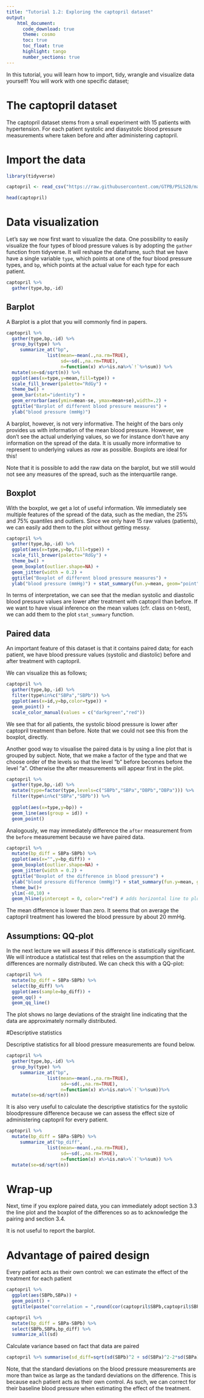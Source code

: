 ```yaml
---
title: "Tutorial 1.2: Exploring the captopril dataset"   
output:
    html_document:
      code_download: true    
      theme: cosmo
      toc: true
      toc_float: true
      highlight: tango
      number_sections: true
---
```


In this tutorial, you will learn how to import, tidy, wrangle and 
visualize data yourself! You will work with one specific dataset;

# The captopril dataset

The captopril dataset stems from a small experiment with
15 patients with hypertension. 
For each patient systolic and diasystolic blood pressure measurements where taken before and after administering captopril.


# Import the data


```r
library(tidyverse)
```

```r
captopril <- read_csv("https://raw.githubusercontent.com/GTPB/PSLS20/master/data/captopril.txt")
```

```r
head(captopril)
```


# Data visualization

Let's say we now first want to visualize the data. 
One possibility to easily visualize the four types
of blood pressure values is by adopting the `gather`
function from tidyverse. It will reshape the dataframe,
such that we have have a single variable `type`, which 
points at one of the four blood pressure types, and `bp`,
which points at the actual value for each type 
for each patient.

```r
captopril %>% 
  gather(type,bp,-id)
```

## Barplot

A Barplot is a plot that you will commonly find in papers.

```r
captopril %>% 
  gather(type,bp,-id) %>% 
  group_by(type) %>%
     summarize_at("bp",
               list(mean=~mean(.,na.rm=TRUE),
                    sd=~sd(.,na.rm=TRUE),
                    n=function(x) x%>%is.na%>%`!`%>%sum)) %>%
  mutate(se=sd/sqrt(n)) %>%
  ggplot(aes(x=type,y=mean,fill=type)) + 
  scale_fill_brewer(palette="RdGy") +
  theme_bw() +
  geom_bar(stat="identity") + 
  geom_errorbar(aes(ymin=mean-se, ymax=mean+se),width=.2) +
  ggtitle("Barplot of different blood pressure measures") +
  ylab("blood pressure (mmHg)")
```

A barplot, however, is not very informative. The height of the bars
only provides us with information of the mean blood pressure.
However, we don't see the actual underlying values, so we for
instance don't have any information on the spread of the data.
It is usually more informative to represent to underlying 
values as _raw_ as possible. Boxplots are ideal for this!

Note that it is possible to add the raw data on
the barplot, but we still would not see any measures of the
spread, such as the interquartile range.

## Boxplot 

With the boxplot, we get a lot of useful information.
We immediately see multiple features of the spread of
the data, such as the median, the 25% and 75% quantiles
and outliers. Since we only have 15 raw values (patients),
we can easily add them to the plot without getting messy.

```r
captopril %>% 
  gather(type,bp,-id) %>% 
  ggplot(aes(x=type,y=bp,fill=type)) + 
  scale_fill_brewer(palette="RdGy") +
  theme_bw() +
  geom_boxplot(outlier.shape=NA) + 
  geom_jitter(width = 0.2) +
  ggtitle("Boxplot of different blood pressure measures") +
  ylab("blood pressure (mmHg)") + stat_summary(fun.y=mean, geom="point", shape=5, size=3, color="black", fill="black")
```


In terms of interpretation, we can see that the median 
systolic and diastolic blood pressure values are lower 
after treatment with captopril than before. If we want to
have visual inference on the mean values (cfr. class on t-test),
we can add them to the plot `stat_summary` function.

## Paired data
An important feature of this dataset is that it contains
paired data; for each patient, we have blood pressure values
(systolic and diastolic) before and after treatment with
captopril.

We can visualize this as follows;

```r
captopril %>% 
  gather(type,bp,-id) %>% 
  filter(type%in%c("SBPa","SBPb")) %>%
  ggplot(aes(x=id,y=bp,color=type)) +
  geom_point() +
  scale_color_manual(values = c("darkgreen","red"))
```

We see that for all patients, the systolic blood
pressure is lower after captopril treatment than before.
Note that we could not see this from the boxplot, directly.

Another good way to visualise the paired data is by using a line plot that is grouped 
by subject. Note, that we make a factor of the type and that we choose order of 
the levels so that the level "b" before becomes before the level "a". Otherwise 
the after measurements will appear first in the plot. 

```r
captopril %>% 
  gather(type,bp,-id) %>%
  mutate(type=factor(type,levels=c("SBPb","SBPa","DBPb","DBPa"))) %>%
  filter(type%in%c("SBPa","SBPb")) %>%
  
  ggplot(aes(x=type,y=bp)) +
  geom_line(aes(group = id)) +
  geom_point()
```

Analogously, we may immediately difference the `after` measurement from the
`before` measurement because we have paired data.

```r
captopril %>% 
  mutate(bp_diff = SBPa-SBPb) %>%
  ggplot(aes(x="",y=bp_diff)) +
  geom_boxplot(outlier.shape=NA) +
  geom_jitter(width = 0.2) + 
  ggtitle("Boxplot of the difference in blood pressure") +
  ylab("blood pressure difference (mmHg)") + stat_summary(fun.y=mean, geom="point", shape=5, size=3, color="black", fill="black") +
  theme_bw()+
  ylim(-40,10) +
  geom_hline(yintercept = 0, color="red") # adds horizontal line to plot
```

The mean difference is lower than zero. It seems 
that on average the captopril treatment has lowered
the blood pressure by about 20 mmHg. 

## Assumptions: QQ-plot

In the next lecture we will assess if this difference is statistically significant. 
We will introduce a statistical test that relies on the assumption that the differences are normally distributed. 
We can check this with a QQ-plot: 

```r
captopril %>% 
  mutate(bp_diff = SBPa-SBPb) %>%
  select(bp_diff) %>%
  ggplot(aes(sample=bp_diff)) +
  geom_qq() +
  geom_qq_line()
```

The plot shows no large deviations of the straight line indicating that the data are approximately normally distributed. 

#Descriptive statistics

Descriptive statistics for all blood pressure measurements are found below. 

```r
captopril %>% 
  gather(type,bp,-id) %>% 
  group_by(type) %>%
     summarize_at("bp",
               list(mean=~mean(.,na.rm=TRUE),
                    sd=~sd(.,na.rm=TRUE),
                    n=function(x) x%>%is.na%>%`!`%>%sum))%>%
  mutate(se=sd/sqrt(n))
```

It is also very useful to calculate the descriptive statistics for the systolic bloodpressure difference because we can assess the effect size of administering captopril for every patient. 

```r
captopril %>% 
  mutate(bp_diff = SBPa-SBPb) %>%
     summarize_at("bp_diff",
               list(mean=~mean(.,na.rm=TRUE),
                    sd=~sd(.,na.rm=TRUE),
                    n=function(x) x%>%is.na%>%`!`%>%sum)) %>%
  mutate(se=sd/sqrt(n))
```


# Wrap-up 

Next, time if you explore paired data, you can immediately adopt section 3.3 the line plot and the boxplot of the differences so as to acknowledge the pairing and section 3.4. 

It is not useful to report the barplot. 

# Advantage of paired design

Every patient acts as their own control: we can estimate the effect of the treatment 
for each patient 

```r
captopril %>% 
  ggplot(aes(SBPb,SBPa)) +
  geom_point() + 
  ggtitle(paste("correlation = ",round(cor(captopril$SBPb,captopril$SBPa),3)))
```

```r
captopril %>% 
  mutate(bp_diff = SBPa-SBPb) %>%
  select(SBPb,SBPa,bp_diff) %>%
  summarize_all(sd)
```

Calculate variance based on fact that data are paired
```r
captopril %>% summarise(sd_diff=sqrt(sd(SBPb)^2 + sd(SBPa)^2-2*sd(SBPa)*sd(SBPb)*cor(SBPa,SBPb)))
```

Note, that the standard deviations on the blood pressure measurements are more than
twice as large as the tandard deviations on the difference. 
This is because each patient acts as their own control. As such, we can correct for
their baseline blood pressure when estimating the effect of the treatment.

